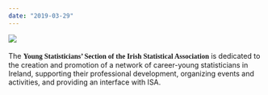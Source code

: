 ```yaml
---
date: "2019-03-29"
---
```

<div>
<img src="isa_logo.png" style="float: left;"/>
<span style="vertical-align: center;"><br><br>The <span style="font-weight:bold;font-family:Merriweather"> Young Statisticians' Section  of the Irish Statistical Association</span> is dedicated to the creation and promotion of a network of career-young statisticians in Ireland, supporting their professional development, organizing events and activities, and providing an interface with ISA.</span>
</div>
<br>